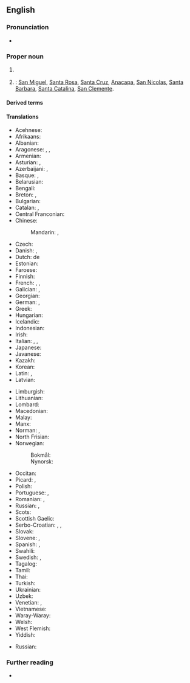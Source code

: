 ==English==

===Pronunciation===
* {{IPA|en|/ˈtʃænəl ˌaɪləndz/}}

===Proper noun===
{{en-proper noun|head=[[Channel]] [[island|Islands]]}}

# {{C|en|Places in the United Kingdom}} {{place|en|A <<group of islands>> of the <<c/Duchy of Normandy>> in the <<channel/English Channel>>: [[Jersey]], [[Guernsey]], [[Alderney]], [[Sark]], [[Herm]], [[Brecqhou]], [[Lihou]], [[Jethou]] and [[Burhou]].}}
# {{place|en|A <<group of islands>> off the coast of <<s/California>>, <<c/USA>>}}: [[San Miguel]], [[Santa Rosa]], [[Santa Cruz]], [[Anacapa]], [[San Nicolas]], [[Santa Barbara]], [[Santa Catalina]], [[San Clemente]].

====Derived terms====
{{col3|en|
|Channel Islander
|Channel
|Channel-Port aux Basques
}}

====Translations====
{{trans-top|group of islands in the English Channel}}
* Acehnese: {{t|ace|Pulo-pulo Channel}}
* Afrikaans: {{t|af|Kanaaleilande}}
* Albanian: {{t|sq|Ishujt e Kanalit}}
* Aragonese: {{t|an|islas Anglonormandas}}, {{t|an|islas d'a Canal}}, {{t|an|islas d'a Canal d'a Manga}}
* Armenian: {{t|hy|Նորմանդյան կղզիներ}}
* Asturian: {{t|ast|islles anglonormandes}}, {{t|ast|islles de la Canal}}
* Azerbaijani: {{t|az|Normand adaları}}, {{t|az|Çannel-Aylends}}
* Basque: {{t|eu|Anglo-normandiar uharteak}}, {{t|eu|Kanaleko uharteak}}
* Belarusian: {{t|be|Нармандскія астравы}}
* Bengali: {{t|bn|চ্যানেল দ্বীপপুঞ্জ}}
* Breton: {{t|br|Inizi Angl-ha-Norman}}, {{t|br|Inizi Mor Breizh}}
* Bulgarian: {{t|bg|Нормандски острови}}
* Catalan: {{t|ca|illes Anglonormandes|f-p}}, {{t|ca|illes del Canal|f-p}}
* Central Franconian: {{t|gmw-cfr|Kanalinsele}}
* Chinese:
*: Mandarin: {{t+|cmn|海峽群島|sc=Hani}}, {{t+|cmn|海峡群岛|tr=Hǎixiá qúndǎo|sc=Hani}}
* Czech: {{t+|cs|Normanské ostrovy}}
* Danish: {{t|da|Kanaløerne|c-p}}, {{t|da|De anglo-normandiske Øer}}
* Dutch: de {{t+|nl|Kanaaleilanden}}
* Estonian: {{t|et|Kanalisaared}}
* Faroese: {{t|fo|Ermarsundsoyggjarnar}}
* Finnish: {{t+|fi|Kanaalisaaret}}
* French: {{t+|fr|îles Anglo-Normandes|f-p}}, {{t|fr|îles de la Manche|f-p}}, {{t|fr|archipel Normand}}
* Galician: {{t|gl|Illas da Canle}}, {{t|gl|Illas Anglo-normandas}}
* Georgian: {{t|ka|ნორმანდიის კუნძულები}}
* German: {{t+|de|Kanalinseln|f-p}}, {{t|de|Normannischen Inseln}}
* Greek: {{t|el|Αγγλονορμανδικές Νήσοι|f-p}}
* Hungarian: {{t|hu|Csatorna-szigetek}}
* Icelandic: {{t|is|Ermarsundseyjar}}
* Indonesian: {{t|id|Kepulauan Channel}}
* Irish: {{t|ga|Oileáin Mhuir nIocht|p}}
* Italian: {{t|it|le [[Isole Normanne]]|f-p}}, {{t|it|le [[Isole del Canale]]|f-p}}, {{t|it|le [[Isole del Canale della Manica]]|f}}
* Japanese: {{t|ja|チャンネル諸島|tr=Channeru shotō|sc=Jpan}}
* Javanese: {{t|jv|Kapuloan Kanal}}
* Kazakh: {{t|kk|Норманд аралдары}}
* Korean: {{t|ko|채널 제도}}
* Latin: {{qualifier|Middle Latin}} {{t|la|Insulae Normannorum}}, {{t|la|Insulae Normannicae}}
* Latvian: {{t|lv|Normandijas salas}}
{{trans-mid}}
* Limburgish: {{t|li|Kenaaleilen}}
* Lithuanian: {{t|lt|Normandijos salos}}
* Lombard: {{t|lmo|Isol del Canal}}
* Macedonian: {{t|mk|Каналски Острови}}
* Malay: {{t|ms|Kepulauan Channel}}
* Manx: {{t|gv|Ellanyn Vooir Eeaght}}
* Norman: {{t|nrf|Îles d'la Manche|f-p}}, {{t|nrf|Îles Aungllo-Normaundes|f-p}}
* North Frisian: {{t|frr|Kanooleilunen}}
* Norwegian:
*: Bokmål: {{t|nb|Kanaløyene|p}}
*: Nynorsk: {{t|nn|Kanaløyane|p}}
* Occitan: {{t|oc|illas Normandas}}
* Picard: {{t|pcd|iles Inglo-Neurmindes}}, {{t|pcd|iles deul Manche}}
* Polish: {{t+|pl|Wyspy Normandzkie}}
* Portuguese: {{t|pt|Ilhas do Canal|f-p}}, {{t|pt|Ilhas Anglo-Normandas}}
* Romanian: {{t|ro|Insulele Canalului}}, {{t|ro|Insulele Anglo-Normande}}
* Russian: {{t|ru|Норма́ндские острова́|m-p}}, {{t|ru|острова́ Ча́ннел|m-p|tr=ostrová Čánnɛl}} {{qualifier|rare}}
* Scots: {{t|sco|Chainel Islands}}
* Scottish Gaelic: {{t|gd|Eileanan a' Chaolais}}
* Serbo-Croatian: {{t|sh|Kanalski otoci}}, {{t|sh|Anglo-normandijski otoci}}, {{t|sh|Normanski otoci}}
* Slovak: {{t|sk|Normanské ostrovy}}
* Slovene: {{t|sl|Kanalski otoki}}, {{t|sl|Prelívski otóki}}
* Spanish: {{t|es|islas del Canal|f-p}}, {{t|es|islas Anglonormandas|f-p}}
* Swahili: {{t|sw|Visiwa vya Mfereji wa Kiingereza}}
* Swedish: {{t|sv|Kanalöarna}}, {{t|sv|Normandiska öarna}}
* Tagalog: {{t|tl|Kapuluang Bangbang}}
* Tamil: {{t|ta|சானெல் தீவுகள்}}
* Thai: {{t|th|หมู่เกาะแชเนิล|tr=h̄mū̀ keāa chæ neil}}
* Turkish: {{t|tr|Manş Adaları}}
* Ukrainian: {{t|uk|Нормандські острови}}
* Uzbek: {{t|uz|Normandiya orollari}}
* Venetian: {{t|vec|Ìzołe del Canałe}}, {{t|vec|ìzołe Normane}}
* Vietnamese: {{t|vi|Quần đảo Eo Biển}}
* Waray-Waray: {{t|war|Kapuropod-an Channel}}
* Welsh: {{t|cy|Ynysoedd y Sianel}}
* West Flemish: {{t|vls|Kanoaleilandn}}
* Yiddish: {{t|yi|קאנאל-אינזלען}}
{{trans-bottom}}

{{trans-top|groups of islands off the coast of California}}
* Russian: {{t|ru|острова́ Ча́ннел|m-p|tr=ostrová Čánnɛl}}
{{trans-mid}}
{{trans-bottom}}

===Further reading===
* {{pedia}}